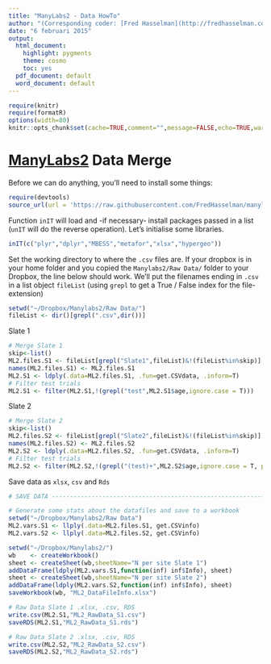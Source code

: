 ```yaml
---
title: "ManyLabs2 - Data HowTo"
author: "(Corresponding coder: [Fred Hasselman](http://fredhasselman.com))"
date: "6 februari 2015"
output:
  html_document:
    highlight: pygments
    theme: cosmo
    toc: yes
  pdf_document: default
  word_document: default
---
```

```r
require(knitr)
require(formatR)
options(width=80)
knitr::opts_chunk$set(cache=TRUE,comment="",message=FALSE,echo=TRUE,warning=FALSE,tidy=TRUE,strip.white=TRUE,size="small")
```
[ManyLabs2](https://osf.io/8cd4r) Data Merge
==================================================

Before we can do anything, you'll need to install some things:
```r
require(devtools)
source_url(url = 'https://raw.githubusercontent.com/FredHasselman/manylabRs/master/R/ML2_variable_functions.R')
```

Function `inIT` will load and -if necessary- install packages passed in a list (`unIT` will do the reverse operation).
Let's initialise some libraries.
```r
inIT(c("plyr","dplyr","MBESS","metafor","xlsx","hypergeo"))
```

Set the working directory to where the `.csv` files are.
If your dropbox is in your home folder and you copied the `Manylabs2/Raw Data/` folder to your Dropbox, the line below should work.
We'll put the filenames ending in `.csv` in a list object `fileList` (using `grepl` to get a True / False index for the file-extension)
```r
setwd("~/Dropbox/Manylabs2/Raw Data/")
fileList <- dir()[grepl(".csv",dir())]
```

Slate 1
```r
# Merge Slate 1
skip<-list()
ML2.files.S1 <- fileList[grepl("Slate1",fileList)&!(fileList%in%skip)]
names(ML2.files.S1) <- ML2.files.S1
ML2.S1 <- ldply(.data=ML2.files.S1, .fun=get.CSVdata, .inform=T)
# Filter test trials
ML2.S1 <- filter(ML2.S1,!(grepl("test",ML2.S1$age,ignore.case = T)))
```

Slate 2
```r
# Merge Slate 2
skip<-list()
ML2.files.S2 <- fileList[grepl("Slate2",fileList)&!(fileList%in%skip)]
names(ML2.files.S2) <- ML2.files.S2
ML2.S2 <- ldply(.data=ML2.files.S2, .fun=get.CSVdata, .inform=T)
# Filter test trials
ML2.S2 <- filter(ML2.S2,!(grepl("(test)+",ML2.S2$age,ignore.case = T, perl=T)))
```


Save data as `xlsx`, `csv` and `Rds`
```r
# SAVE DATA ---------------------------------------------------------------

# Generate some stats about the datafiles and save to a workbook
setwd("~/Dropbox/Manylabs2/Raw Data")
ML2.vars.S1 <- llply(.data=ML2.files.S1, get.CSVinfo)
ML2.vars.S2 <- llply(.data=ML2.files.S2, get.CSVinfo)

setwd("~/Dropbox/Manylabs2/")
wb    <- createWorkbook()
sheet <- createSheet(wb,sheetName="N per site Slate 1")
addDataFrame(ldply(ML2.vars.S1,function(inf) inf$Info), sheet)
sheet <- createSheet(wb,sheetName="N per site Slate 2")
addDataFrame(ldply(ML2.vars.S2,function(inf) inf$Info), sheet)
saveWorkbook(wb, "ML2_DataFileInfo.xlsx") 

# Raw Data Slate 1 .xlsx, .csv, RDS
write.csv(ML2.S1,"ML2_RawData_S1.csv")
saveRDS(ML2.S1,"ML2_RawData_S1.rds")

# Raw Data Slate 2 .xlsx, .csv, RDS
write.csv(ML2.S2,"ML2_RawData_S2.csv")
saveRDS(ML2.S2,"ML2_RawData_S2.rds")
```

